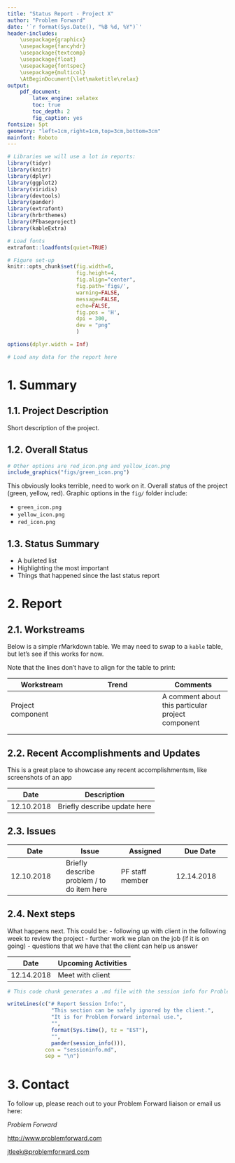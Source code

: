```yaml
---
title: "Status Report - Project X"
author: "Problem Forward"
date: '`r format(Sys.Date(), "%B %d, %Y")`'
header-includes:
    \usepackage{graphicx}
    \usepackage{fancyhdr}
    \usepackage{textcomp}
    \usepackage{float}
    \usepackage{fontspec}
    \usepackage{multicol}
    \AtBeginDocument{\let\maketitle\relax}
output: 
    pdf_document:
        latex_engine: xelatex
        toc: true
        toc_depth: 2
        fig_caption: yes
fontsize: 5pt
geometry: "left=1cm,right=1cm,top=3cm,bottom=3cm"
mainfont: Roboto
---
```


\makeatletter
\fancypagestyle{plain}{
    \fancyhf{}
    \fancyhead[L]{\textbf{\@title} \\ \@author \\ \@date}
    \fancyhead[R]{\includegraphics[height=1cm]{PFlogo.png}} 
    \fancyfoot[R]{\textcopyright Problem Forward 2018}
}

\pagestyle{plain}

```r
# Libraries we will use a lot in reports:
library(tidyr)
library(knitr)
library(dplyr)
library(ggplot2)
library(viridis)
library(devtools)
library(pander)
library(extrafont)
library(hrbrthemes)
library(PFbaseproject)
library(kableExtra)

# Load fonts
extrafont::loadfonts(quiet=TRUE)

# Figure set-up
knitr::opts_chunk$set(fig.width=6,
                      fig.height=4,
                      fig.align="center",
                      fig.path='figs/',
                      warning=FALSE,
                      message=FALSE,
                      echo=FALSE,
                      fig.pos = 'H',
                      dpi = 300,
                      dev = "png"
                      )

options(dplyr.width = Inf)
```


```r
# Load any data for the report here
```

# 1. Summary

## 1.1. Project Description

Short description of the project.

## 1.2. Overall Status
  
```r
# Other options are red_icon.png and yellow_icon.png
include_graphics("figs/green_icon.png")
```

This obviously looks terrible, need to work on it. Overall status of the project (green, yellow, red). Graphic options in the `fig/` folder include:

 - `green_icon.png`
 - `yellow_icon.png`
 - `red_icon.png`

## 1.3. Status Summary

 - A bulleted list
 - Highlighting the most important
 - Things that happened since the last status report

# 2. Report

## 2.1. Workstreams

Below is a simple rMarkdown table. We may need to swap to a `kable` table, but let's see if this works for now.

Note that the lines don't have to align for the table to print:

| **Workstream**  | **Trend** | **Comments**  |
|-----|------|-----|
| Project component |\textcolor{green}{Green} | A comment about this particular project component |
| |\textcolor{yellow}{Yellow} | |
| |\textcolor{red}{Red} | |

## 2.2. Recent Accomplishments and Updates

This is a great place to showcase any recent accomplishmentsm, like screenshots of an app

| **Date** | **Description**
|-----|-----|
| 12.10.2018  | Briefly describe update here |

## 2.3. Issues

| **Date** | **Issue** | **Assigned** | **Due Date** |
|-----|-----|-----|-----|
| 12.10.2018  | Briefly describe problem / to do item here  | PF staff member | 12.14.2018 |

## 2.4. Next steps

What happens next. This could be:
 - following up with client in the following week to review the project
 - further work we plan on the job (if it is on going)
 - questions that we have that the client can help us answer

| **Date** | **Upcoming Activities** |
|-----|-----|
| 12.14.2018  | Meet with client  |

```r
# This code chunk generates a .md file with the session info for Problem Forward to use for debugging purposes. It can be safely ignored by the client.

writeLines(c("# Report Session Info:",
              "This section can be safely ignored by the client.",
              "It is for Problem Forward internal use.",
              "",
              format(Sys.time(), tz = "EST"),
              "",
              pander(session_info())), 
            con = "sessioninfo.md",
            sep = "\n")
```

# 3. Contact

To follow up, please reach out to your Problem Forward liaison or email us here:

*Problem Forward*

<http://www.problemforward.com>

[jtleek@problemforward.com](mailto:jtleek@problemforward.com)
